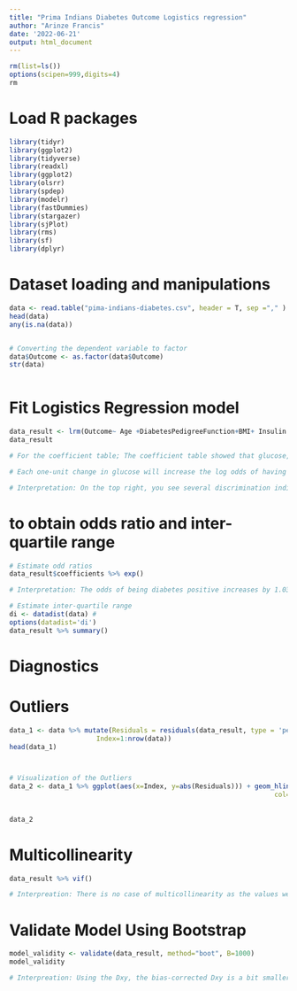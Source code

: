 ---
title: "Prima Indians Diabetes Outcome Logistics regression"
author: "Arinze Francis"
date: '2022-06-21'
output: html_document
---

```{r, message=FALSE, echo=FALSE}
rm(list=ls())
options(scipen=999,digits=4)
rm


```


# Load R packages

```{r, message=FALSE, echo=FALSE}
library(tidyr)
library(ggplot2)
library(tidyverse)
library(readxl)
library(ggplot2)
library(olsrr)
library(spdep)
library(modelr)
library(fastDummies)
library(stargazer)
library(sjPlot)
library(rms)
library(sf)
library(dplyr)
```

# Dataset loading and manipulations

```{r}
data <- read.table("pima-indians-diabetes.csv", header = T, sep ="," )
head(data)
any(is.na(data))


# Converting the dependent variable to factor
data$Outcome <- as.factor(data$Outcome)
str(data)



```



# Fit Logistics Regression model
```{r}

data_result <- lrm(Outcome~ Age +DiabetesPedigreeFunction+BMI+ Insulin +SkinThickness +BloodPressure +Glucose+Pregnancies ,x=T,y=T,data = data )
data_result

# For the coefficient table; The coefficient table showed that glucose, pregnancies, body mass index,  Blood pressure and Diabetes pedigree function variable has significant positive influence (p-values < 0.05) on diabetes.

# Each one-unit change in glucose will increase the log odds of having diabetes by 0.035, and its p-value indicates that it is significant in determining diabetes. Also, each unit increase in BMI increases the log odds of having diabetes by 0.0897 and p-value is significant too and etc.

# Interpretation: On the top right, you see several discrimination indices. The C denotes the c-index (AUC), In this case, the c-index is 0.839 (>0.8) meaning it is good enough for predicting the outcomes of individuals.


```


# to obtain odds ratio and inter-quartile range
```{r}

# Estimate odd ratios
data_result$coefficients %>% exp()

# Interpretation: The odds of being diabetes positive increases by 1.03 with an increase in Glucose, The odds of being diabetes positive increases by 1.09 with an increase in Body mass Index and etc

# Estimate inter-quartile range
di <- datadist(data) # 
options(datadist='di')
data_result %>% summary()

```


# Diagnostics

# Outliers


```{r}

data_1 <- data %>% mutate(Residuals = residuals(data_result, type = 'pearson'),
                      Index=1:nrow(data))
head(data_1)



# Visualization of the Outliers
data_2 <- data_1 %>% ggplot(aes(x=Index, y=abs(Residuals))) + geom_hline(yintercept = 2, 
                                                                   col='firebrick') + geom_text(aes(label = Index), 
                                                                                                                col = 'darkblue', size = 3) + labs(title = 'Outlier check', 
                                                                                                                                                   y = "Residual", x = "Index") + theme_classic()
data_2

```


# Multicollinearity

```{r}

data_result %>% vif()

# Interpreation: There is no case of multicollinearity as the values were below 5

```


# Validate Model Using Bootstrap


```{r}

model_validity <- validate(data_result, method="boot", B=1000)
model_validity

# Interpreation: Using the Dxy, the bias-corrected Dxy is a bit smaller (0.6632) than the original (0.6789). The bias-corrected c-index (AUC) is c=1+Dxy2 which equals 0.8316.

```

































































